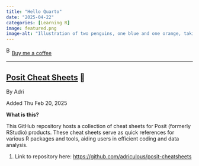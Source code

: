 ```yaml
---
title: "Hello Quarto"
date: "2025-04-22"
categories: [Learning R]
image: featured.png
image-alt: "Illustration of two penguins, one blue and one orange, taking a selfie with a selfie stick. The moon in the background looks like the Quarto logo."
---
```



<link href="https://fonts.googleapis.com/css?family=Cookie" rel="stylesheet"><a class="bmc-button" target="_blank" href="https://www.buymeacoffee.com/JoscelinRocha">![Buy me a coffee](https://cdn.buymeacoffee.com/buttons/bmc-new-btn-logo.svg){alt="Buy me a coffee" width="15" height="21"}Buy me a coffee</a>

------------------------------------------------------------------------


## [Posit Cheat Sheets](https://github.com/adriculous/posit-cheatsheets) 💯

By Adri

Added Thu Feb 20, 2025

**What is this?**

This GitHub repository hosts a collection of cheat sheets for Posit (formerly RStudio) products. These cheat sheets serve as quick references for various R packages and tools, aiding users in efficient coding and data analysis.

1.  Link to repository here: <https://github.com/adriculous/posit-cheatsheets>